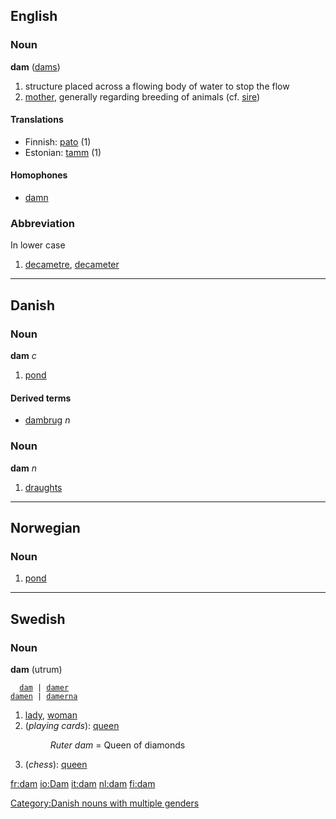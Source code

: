 ==English==
===Noun===
'''dam''' ([[dams]])

# structure placed across a flowing body of water to stop the flow
# [[mother]], generally regarding breeding of animals (cf. [[sire]])

====Translations====
*Finnish: [[pato]] (1)
*Estonian: [[tamm]] (1)

====Homophones====
*[[damn]]

===Abbreviation===
In lower case

# [[decametre]], [[decameter]]

----
==Danish==
===Noun===
'''dam''' ''c''

# [[pond]]

====Derived terms====
*[[dambrug]] ''n''

===Noun===
'''dam''' ''n''

# [[draughts]]

----
==Norwegian==
===Noun===
{{no-noun-m1|damm}}
#[[pond]]

----
==Swedish==
===Noun===
'''dam''' (utrum)
   [[dam]] | [[damer]]
 [[damen]] | [[damerna]]

#[[lady]], [[woman]]
#(''playing cards''): [[queen]]
#:''Ruter dam'' = Queen of diamonds
#(''chess''): [[queen]]

[[Category:Danish nouns with multiple genders]]

[[fr:dam]]
[[io:Dam]]
[[it:dam]]
[[nl:dam]]
[[fi:dam]]
